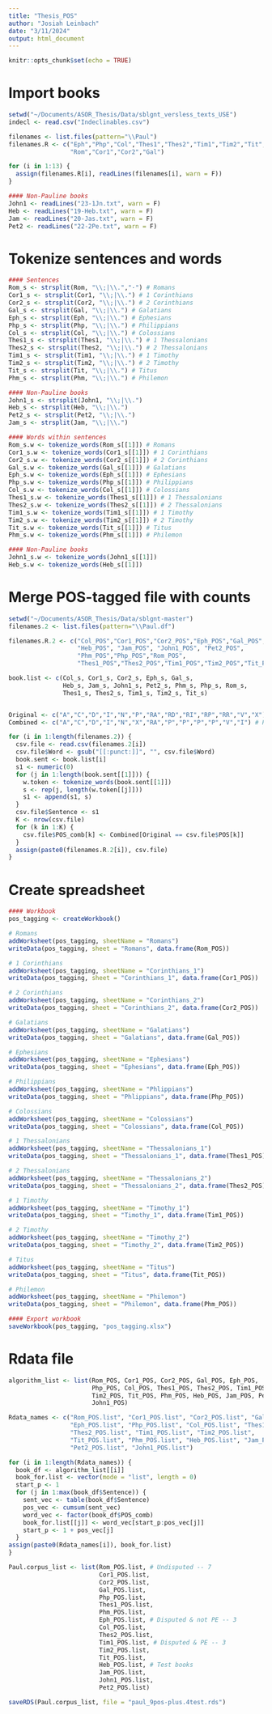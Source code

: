 ```yaml
---
title: "Thesis_POS"
author: "Josiah Leinbach"
date: "3/11/2024"
output: html_document
---
```


```r
knitr::opts_chunk$set(echo = TRUE)
```

# Import books
```r
setwd("~/Documents/ASOR_Thesis/Data/sblgnt_versless_texts_USE")
indecl <- read.csv("Indeclinables.csv")

filenames <- list.files(pattern="\\Paul")
filenames.R <- c("Eph","Php","Col","Thes1","Thes2","Tim1","Tim2","Tit","Phm",
                 "Rom","Cor1","Cor2","Gal")

for (i in 1:13) {
  assign(filenames.R[i], readLines(filenames[i], warn = F))
}

#### Non-Pauline books
John1 <- readLines("23-1Jn.txt", warn = F)
Heb <- readLines("19-Heb.txt", warn = F)
Jam <- readLines("20-Jas.txt", warn = F)
Pet2 <- readLines("22-2Pe.txt", warn = F)
```

# Tokenize sentences and words
```r
#### Sentences
Rom_s <- strsplit(Rom, "\\;|\\.","·") # Romans
Cor1_s <- strsplit(Cor1, "\\;|\\.") # 1 Corinthians
Cor2_s <- strsplit(Cor2, "\\;|\\.") # 2 Corinthians
Gal_s <- strsplit(Gal, "\\;|\\.") # Galatians
Eph_s <- strsplit(Eph, "\\;|\\.") # Ephesians
Php_s <- strsplit(Php, "\\;|\\.") # Philippians
Col_s <- strsplit(Col, "\\;|\\.") # Colossians
Thes1_s <- strsplit(Thes1, "\\;|\\.") # 1 Thessalonians
Thes2_s <- strsplit(Thes2, "\\;|\\.") # 2 Thessalonians
Tim1_s <- strsplit(Tim1, "\\;|\\.") # 1 Timothy
Tim2_s <- strsplit(Tim2, "\\;|\\.") # 2 Timothy
Tit_s <- strsplit(Tit, "\\;|\\.") # Titus
Phm_s <- strsplit(Phm, "\\;|\\.") # Philemon

#### Non-Pauline books
John1_s <- strsplit(John1, "\\;|\\.")
Heb_s <- strsplit(Heb, "\\;|\\.")
Pet2_s <- strsplit(Pet2, "\\;|\\.")
Jam_s <- strsplit(Jam, "\\;|\\.") 

#### Words within sentences
Rom_s.w <- tokenize_words(Rom_s[[1]]) # Romans
Cor1_s.w <- tokenize_words(Cor1_s[[1]]) # 1 Corinthians
Cor2_s.w <- tokenize_words(Cor2_s[[1]]) # 2 Corinthians
Gal_s.w <- tokenize_words(Gal_s[[1]]) # Galatians
Eph_s.w <- tokenize_words(Eph_s[[1]]) # Ephesians
Php_s.w <- tokenize_words(Php_s[[1]]) # Philippians
Col_s.w <- tokenize_words(Col_s[[1]]) # Colossians
Thes1_s.w <- tokenize_words(Thes1_s[[1]]) # 1 Thessalonians
Thes2_s.w <- tokenize_words(Thes2_s[[1]]) # 2 Thessalonians
Tim1_s.w <- tokenize_words(Tim1_s[[1]]) # 1 Timothy
Tim2_s.w <- tokenize_words(Tim2_s[[1]]) # 2 Timothy
Tit_s.w <- tokenize_words(Tit_s[[1]]) # Titus
Phm_s.w <- tokenize_words(Phm_s[[1]]) # Philemon

#### Non-Pauline books
John1_s.w <- tokenize_words(John1_s[[1]])
Heb_s.w <- tokenize_words(Heb_s[[1]])
```

# Merge POS-tagged file with counts
```r
setwd("~/Documents/ASOR_Thesis/Data/sblgnt-master")
filenames.2 <- list.files(pattern="\\Paul.df")

filenames.R.2 <- c("Col_POS","Cor1_POS","Cor2_POS","Eph_POS","Gal_POS",
                   "Heb_POS", "Jam_POS", "John1_POS", "Pet2_POS",
                   "Phm_POS","Php_POS","Rom_POS",
                   "Thes1_POS","Thes2_POS","Tim1_POS","Tim2_POS","Tit_POS")

book.list <- c(Col_s, Cor1_s, Cor2_s, Eph_s, Gal_s, 
               Heb_s, Jam_s, John1_s, Pet2_s, Phm_s, Php_s, Rom_s, 
               Thes1_s, Thes2_s, Tim1_s, Tim2_s, Tit_s)


Original <- c("A","C","D","I","N","P","RA","RD","RI","RP","RR","V","X")
Combined <- c("A","C","D","I","N","X","RA","P","P","P","P","V","I") # Reduced to 6: AD, I, N, P, A, V 

for (i in 1:length(filenames.2)) {
  csv.file <- read.csv(filenames.2[i])
  csv.file$Word <- gsub("[[:punct:]]", "", csv.file$Word)
  book.sent <- book.list[i]
  s1 <- numeric(0)
  for (j in 1:length(book.sent[[1]])) {
    w.token <- tokenize_words(book.sent[[1]])
    s <- rep(j, length(w.token[[j]]))
    s1 <- append(s1, s)
  }
  csv.file$Sentence <- s1
  K <- nrow(csv.file)
  for (k in 1:K) {
    csv.file$POS_comb[k] <- Combined[Original == csv.file$POS[k]]
  }
  assign(paste0(filenames.R.2[i]), csv.file)
}
```

# Create spreadsheet
```r
#### Workbook
pos_tagging <- createWorkbook()

# Romans
addWorksheet(pos_tagging, sheetName = "Romans")
writeData(pos_tagging, sheet = "Romans", data.frame(Rom_POS))

# 1 Corinthians
addWorksheet(pos_tagging, sheetName = "Corinthians_1")
writeData(pos_tagging, sheet = "Corinthians_1", data.frame(Cor1_POS))

# 2 Corinthians
addWorksheet(pos_tagging, sheetName = "Corinthians_2")
writeData(pos_tagging, sheet = "Corinthians_2", data.frame(Cor2_POS))

# Galatians
addWorksheet(pos_tagging, sheetName = "Galatians")
writeData(pos_tagging, sheet = "Galatians", data.frame(Gal_POS))

# Ephesians
addWorksheet(pos_tagging, sheetName = "Ephesians")
writeData(pos_tagging, sheet = "Ephesians", data.frame(Eph_POS))

# Philippians
addWorksheet(pos_tagging, sheetName = "Phlippians")
writeData(pos_tagging, sheet = "Phlippians", data.frame(Php_POS))

# Colossians
addWorksheet(pos_tagging, sheetName = "Colossians")
writeData(pos_tagging, sheet = "Colossians", data.frame(Col_POS))

# 1 Thessalonians
addWorksheet(pos_tagging, sheetName = "Thessalonians_1")
writeData(pos_tagging, sheet = "Thessalonians_1", data.frame(Thes1_POS))

# 2 Thessalonians
addWorksheet(pos_tagging, sheetName = "Thessalonians_2")
writeData(pos_tagging, sheet = "Thessalonians_2", data.frame(Thes2_POS))

# 1 Timothy
addWorksheet(pos_tagging, sheetName = "Timothy_1")
writeData(pos_tagging, sheet = "Timothy_1", data.frame(Tim1_POS))

# 2 Timothy
addWorksheet(pos_tagging, sheetName = "Timothy_2")
writeData(pos_tagging, sheet = "Timothy_2", data.frame(Tim2_POS))

# Titus
addWorksheet(pos_tagging, sheetName = "Titus")
writeData(pos_tagging, sheet = "Titus", data.frame(Tit_POS))

# Philemon
addWorksheet(pos_tagging, sheetName = "Philemon")
writeData(pos_tagging, sheet = "Philemon", data.frame(Phm_POS))

#### Export workbook
saveWorkbook(pos_tagging, "pos_tagging.xlsx")
```

# Rdata file
```r
algorithm_list <- list(Rom_POS, Cor1_POS, Cor2_POS, Gal_POS, Eph_POS,
                       Php_POS, Col_POS, Thes1_POS, Thes2_POS, Tim1_POS,
                       Tim2_POS, Tit_POS, Phm_POS, Heb_POS, Jam_POS, Pet2_POS,
                       John1_POS)

Rdata_names <- c("Rom_POS.list", "Cor1_POS.list", "Cor2_POS.list", "Gal_POS.list", 
                 "Eph_POS.list", "Php_POS.list", "Col_POS.list", "Thes1_POS.list", 
                 "Thes2_POS.list", "Tim1_POS.list", "Tim2_POS.list", 
                 "Tit_POS.list", "Phm_POS.list", "Heb_POS.list", "Jam_POS.list",
                 "Pet2_POS.list", "John1_POS.list")

for (i in 1:length(Rdata_names)) {
  book_df <- algorithm_list[[i]]
  book_for.list <- vector(mode = "list", length = 0)
  start_p <- 1
  for (j in 1:max(book_df$Sentence)) {
    sent_vec <- table(book_df$Sentence)
    pos_vec <- cumsum(sent_vec)
    word_vec <- factor(book_df$POS_comb)
    book_for.list[[j]] <- word_vec[start_p:pos_vec[j]]
    start_p <- 1 + pos_vec[j]
  }
assign(paste0(Rdata_names[i]), book_for.list)
}

Paul.corpus_list <- list(Rom_POS.list, # Undisputed -- 7
                         Cor1_POS.list,
                         Cor2_POS.list,
                         Gal_POS.list,
                         Php_POS.list,
                         Thes1_POS.list,
                         Phm_POS.list,
                         Eph_POS.list, # Disputed & not PE -- 3
                         Col_POS.list,
                         Thes2_POS.list, 
                         Tim1_POS.list, # Disputed & PE -- 3
                         Tim2_POS.list, 
                         Tit_POS.list,
                         Heb_POS.list, # Test books
                         Jam_POS.list,
                         John1_POS.list,
                         Pet2_POS.list)

saveRDS(Paul.corpus_list, file = "paul_9pos-plus.4test.rds")
```

